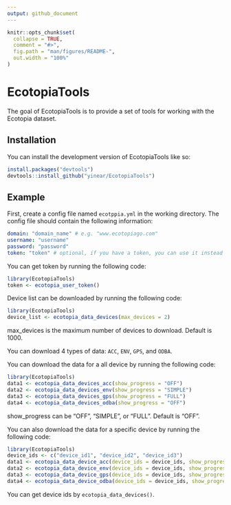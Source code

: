 ```yaml
---
output: github_document
---
```


<!-- README.md is generated from README.Rmd. Please edit that file -->

```r
knitr::opts_chunk$set(
  collapse = TRUE,
  comment = "#>",
  fig.path = "man/figures/README-",
  out.width = "100%"
)
```

# EcotopiaTools

<!-- badges: start -->
<!-- badges: end -->

The goal of EcotopiaTools is to provide a set of tools for working with the Ecotopia dataset.

## Installation

You can install the development version of EcotopiaTools like so:

```r
install.packages("devtools")
devtools::install_github("yinear/EcotopiaTools")
```

## Example
First, create a config file named `ecotppia.yml` in the working directory.
The config file should contain the following information:
```yml
domain: "domain_name" # e.g. "www.ecotopiago.com"
username: "username"
password: "password"
token: "token" # optional, if you have a token, you can use it instead of username and password
```

You can get token by running the following code:
```r
library(EcotopiaTools)
token <- ecotopia_user_token()
```

Device list can be downloaded by running the following code:
```r
library(EcotopiaTools)
device_list <- ecotopia_data_devices(max_devices = 2)
```
max_devices is the maximum number of devices to download. Default is 1000.

You can download 4 types of data: `ACC`, `ENV`, `GPS`, and `ODBA`.

You can download the data for a all device by running the following code:
```r
library(EcotopiaTools)
data1 <- ecotopia_data_devices_acc(show_progress = "OFF")
data2 <- ecotopia_data_devices_env(show_progress = "SIMPLE")
data3 <- ecotopia_data_devices_gps(show_progress = "FULL")
data4 <- ecotopia_data_devices_odba(show_progress = "OFF")
```
show_progress can be “OFF", "SIMPLE", or "FULL". Default is "OFF".

You can also download the data for a specific device by running the following code:
```r
library(EcotopiaTools)
device_ids <- c("device_id1", "device_id2", "device_id3")
data1 <- ecotopia_data_device_acc(device_ids = device_ids, show_progress = "OFF")
data2 <- ecotopia_data_device_env(device_ids = device_ids, show_progress = "SIMPLE")
data3 <- ecotopia_data_device_gps(device_ids = device_ids, show_progress = "FULL")
data4 <- ecotopia_data_device_odba(device_ids = device_ids, show_progress = "OFF")
```

You can get device ids by `ecotopia_data_devices()`.
